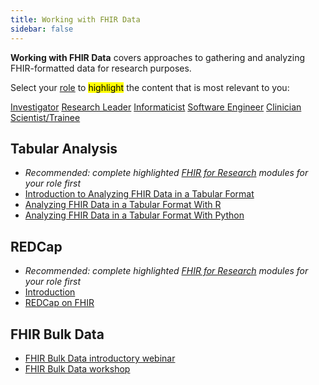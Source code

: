 ```yaml
---
title: Working with FHIR Data
sidebar: false
---
```


**Working with FHIR Data** covers approaches to gathering and analyzing FHIR-formatted data for research purposes.

Select your [role](/roles.html) to <mark>highlight</mark> the content that is most relevant to you:

<a href="#" class="btn-role" data-role="investigator">Investigator</a> <a href="#" class="btn-role" data-role="research-leader">Research Leader</a> <a href="#" class="btn-role" data-role="informaticist">Informaticist</a> <a href="#" class="btn-role" data-role="software-engineer">Software Engineer</a> <a href="#" class="btn-role" data-role="clinician-scientist">Clinician Scientist/Trainee</a>

## Tabular Analysis

-   *Recommended: complete highlighted [FHIR for Research](overview.qmd) modules for your role first*
-   [Introduction to Analyzing FHIR Data in a Tabular Format](/modules/tabular-intro.qmd)
-   [Analyzing FHIR Data in a Tabular Format With R](/modules/tabular-r.qmd)
-   [Analyzing FHIR Data in a Tabular Format With Python](/modules/tabular-python.qmd)

## REDCap

-   *Recommended: complete highlighted [FHIR for Research](overview.qmd) modules for your role first*
-   [Introduction](/modules/redcap-intro.qmd)
-   [REDCap on FHIR](/modules/redcap-fhir.qmd)

## FHIR Bulk Data

-   [FHIR Bulk Data introductory webinar](/webinars/bulk-data/index.qmd)
-   [FHIR Bulk Data workshop](/workshops/bulk-data/index.qmd)

```{=html}
<script type="module">
/* same script from overview.qmd */
const all_modules = document.querySelectorAll("section>ul>li");

/* select_modules(string)
 *   highlights modules corresponding to role via role_module_map
 *   param: string - role name in lower kebab case
 */
function select_modules(string) {
    // remove all highlights
    all_modules.forEach((li_node) => {
        var mark_node = li_node.firstChild;
        var a_node = mark_node.firstChild;

        if( mark_node.nodeName == "MARK" ) {
            li_node.removeChild(mark_node);
            li_node.appendChild(a_node);
        }
    });

    // add highlights based on role_module_map
    role_module_map.forEach((mapping) => {
        if( mapping.role == string ) {
            mapping.modules.forEach((interest_module) => {
                document.querySelectorAll(`li [href*="${interest_module.slug}"]`).forEach((interest_a_node) => {

                    //console.log("selecting module ", interest_a_node);

                    var interest_li_node = interest_a_node.parentNode;
                    var mark_node = document.createElement("mark");
                    interest_li_node.appendChild(mark_node);
                    mark_node.appendChild(interest_a_node);

                    //console.log("appended ", interest_a_node, " to ", mark_node);
                });
            });
            return;
        }
    })
}


/* Possible Roles:
 *   investigator
 *   research-leader
 *   informaticist
 *   software-engineer
 *   clinician-scientist
 */

/* select_role(role)
 *   clears any previous selected roles
 *   highlights the selected role
 *   sets the corresponding cookie
 */
function select_role(role) {
    store.setItem("role", role);

    document.querySelectorAll("[data-role]").forEach((a_node) => {
        a_node.classList.remove("btn", "btn-sm", "btn-secondary", "fw-bold", "rounded");
        a_node.classList.add("btn-role");
    });

    var selected_a_node = document.querySelector(`[data-role="${role}"]`);
    selected_a_node.classList.add("btn", "btn-sm", "btn-secondary", "fw-bold", "rounded");
    selected_a_node.classList.remove("btn-role");
}


// trigger role selection on clicking <a data-role=...>
document.querySelectorAll("a[data-role]").forEach((role_link) => {
    role_link.addEventListener("click", (e) => {
        var role = e.target.dataset.role;
        select_role(role);
        select_modules(role);
    });
});

// execute select_role and select_modules once to make sure the page is aligned with cookie
// or set cookie if it is unset
if( store.getItem("role") ) {
    select_role(store.getItem("role"));
    select_modules(store.getItem("role"));
}
else {
    const DEFAULT_ROLE = "research-leader";

    select_role(DEFAULT_ROLE);
    select_modules(DEFAULT_ROLE);
}

</script>
```
